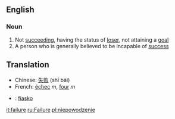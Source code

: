 ==English==
===Noun===
#Not [[succeeding]], having the status of [[loser]], not attaining a [[goal]]
#A person who is generally believed to be incapable of [[success]]
==Translation==
*Chinese: [[失败]] (shī bài)
*French: [[échec]] ''m'', [[four]] ''m''
* {{io}} : [[fiasko]]

[[it:failure]]
[[ru:Failure]]
[[pl:niepowodzenie]]